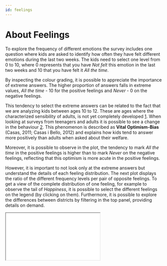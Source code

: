 ```yaml
---
id: feelings
---
```




# About Feelings

To explore the frequency of different emotions the survey includes one question where kids are asked to identify how often they have felt different emotions during the last two weeks. The kids need to select one level from 0 to 10, where 0 represents that you have _Not felt_ this emotion in the last two weeks and 10 that you have felt it _All the time_.

<FeelingsBarChart />

By inspecting the colour grading, it is possible to appreciate the importance of extreme answers. The higher proportion of answers falls in extreme values, _All the time_ - 10 for the positive feelings and _Never_ - 0 on the negative feelings.

This tendency to select the extreme answers can be related to the fact that we are analyzing kids between ages 10 to 12. These are ages where the characterized sensibility of adults, is not yet completely developed [1](https://psycnet.apa.org/record/1995-40081-001). When looking at surveys from teenagers and adults it is possible to see a change in the behaviour [2](https://ceo.gencat.cat/ca/estudis/registre-estudis-dopinio/estudis-dopinio-ceo/societat/detall/index.html?id=5509). 
This phenomenon is described as **Vital Optimism-Bias** (Casas, 2011; Casas i Bello, 2012) and explains how kids tend to answer more positively than adults when asked about their welfare.

Moreover, it is possible to observe in the plot, the tendency to mark _All the time_ in the positive feelings is higher than to mark _Never_ on the negative feelings, reflecting that this optimism is more acute in the positive feelings.

However, it is important to not look only at the extreme answers but understand the details of each feeling distribution. The next plot displays the ratio of the different frequency levels per pair of opposite feelings. To get a view of the complete distribution of one feeling, for example to observe the tail of _Happiness_, it is possible to select the different feelings on the legend (by clicking on them).  Furthermore, it is possible to explore the differences between districts by filtering in the top panel, providing details on demand.

<div className="mx-auto" style={{ height: `450px`, width: `1200px` }}>
  <iframe src="/bokeh.html" className="h-full w-full" title="bokeh" />
</div>

The peak is higher in the positive feelings than in the negative ones, around 50% of marked that they felt _Happy_ and _Energetic_, _"All the time"_. Only 2% of kids marked a level of 4 or less in Happiness, nonetheless, even if the ratio is low it should not be overlooked since this represents that approximately 80 of the kids surveyed are rarely feeling happy.

The peak for the rest of the feelings falls within the 20% - 30% range, with _Calm_ reassembling more the behaviour of the negative feelings (with a mirrored distribution). It is as well possible to see a peak on the answers at level 5, which falls in the middle of the distribution. This behaviour is not strange, since could reflect the more hesitant kids.

When evaluating the negative feelings it is possible to see that the tail of the distribution is wider. This represents that even if kids will generally say that they experience _Happiness_ _"All the time"_, 14% of them will experience _Sadness_ _"Usually"_, marking it with a level of 7 or above. The same is observed with _Stress_ and _Boredom_, which reaches a proportion of 30% and 22% respectively, in the same frequency level. 

When comparing the districts, the pattern of mosts feelings is maintained but slight differences are detected on _Boredom_. To assess theese differences in detail, it is necessary to visualize all districts together:

<Radar />

While the behaviour for the positive feelings is maintained for the different districts, there are some clear deviations on the negative feelings. 

If we take the district with the highest RFD Index, _Sarrià-Sant Gervasi_ and compare it with the lowest one, _Nou Barris_. It is possible to detect an increase of 8 points in _Boredom_ and 4 points in _Sadness_, for _Nou Barris_. These suggest a difference in behaviour between income levels. 

However, this pattern is not always maintained. When comparing the districts in the lower range of  RFD Index (_Nou Barris_, _Horta-Guinardó_ and _Sant Andreu_) it is possible to observe that the behaviour of  _Horta-Guinardó_ is similar to _Nou Barris_  but the level of stress is 5 points higher. Instead the behaviour of  _Sant Andreu_ reassembles more the behaviour detected for _Sarrià-Sant Gervasi_. Therefore, even if we can detect differences between the different neighbourhoods, it is important to look into other variables that might be affecting the emotions of the children. 
